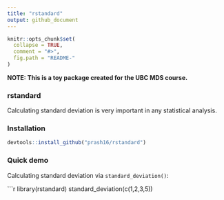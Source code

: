 ```yaml
---
title: "rstandard"
output: github_document
---
```


<!-- README.md is generated from README.Rmd. Please edit that file -->

```r
knitr::opts_chunk$set(
  collapse = TRUE,
  comment = "#>",
  fig.path = "README-"
)
```


**NOTE: This is a toy package created for the UBC MDS course.**

### rstandard

Calculating standard deviation is very important in any statistical analysis.

### Installation

```r
devtools::install_github("prash16/rstandard")
```
 
### Quick demo

Calculating standard deviation via `standard_deviation()`:

```r
library(rstandard)
standard_deviation(c(1,2,3,5))
